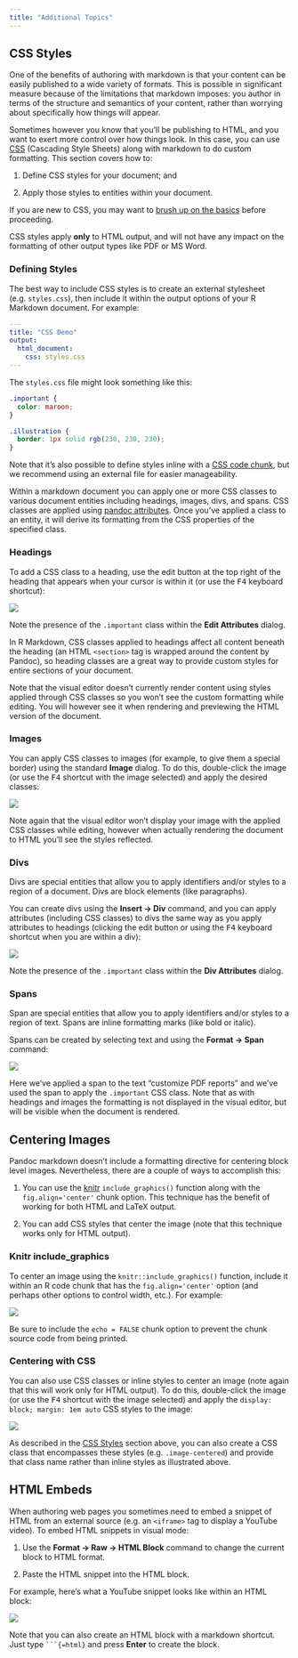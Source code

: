 ```yaml
---
title: "Additional Topics"
---
```


## CSS Styles

One of the benefits of authoring with markdown is that your content can be easily published to a wide variety of formats.
This is possible in significant measure because of the limitations that markdown imposes: you author in terms of the structure and semantics of your content, rather than worrying about specifically how things will appear.

Sometimes however you know that you'll be publishing to HTML, and you want to exert more control over how things look.
In this case, you can use [CSS](https://developer.mozilla.org/en-US/docs/Web/CSS) (Cascading Style Sheets) along with markdown to do custom formatting.
This section covers how to:

1.  Define CSS styles for your document; and

2.  Apply those styles to entities within your document.

If you are new to CSS, you may want to [brush up on the basics](https://developer.mozilla.org/en-US/docs/Learn/CSS) before proceeding.


::: {.callout-note appearance="simple"}
CSS styles apply **only** to HTML output, and will not have any impact on the formatting of other output types like PDF or MS Word.
:::

### Defining Styles

The best way to include CSS styles is to create an external stylesheet (e.g. `styles.css`), then include it within the output options of your R Markdown document.
For example:

``` yaml
---
title: "CSS Demo"
output:
  html_document:
    css: styles.css
---
```

The `styles.css` file might look something like this:

``` css
.important {
  color: maroon;
}

.illustration {
  border: 1px solid rgb(230, 230, 230); 
}
```

Note that it's also possible to define styles inline with a [CSS code chunk](https://bookdown.org/yihui/rmarkdown/language-engines.html#javascript-and-css), but we recommend using an external file for easier manageability.

Within a markdown document you can apply one or more CSS classes to various document entities including headings, images, divs, and spans.
CSS classes are applied using [pandoc attributes](content.qmd#pandoc-attributes).
Once you've applied a class to an entity, it will derive its formatting from the CSS properties of the specified class.

### Headings

To add a CSS class to a heading, use the edit button at the top right of the heading that appears when your cursor is within it (or use the <kbd>F4</kbd> keyboard shortcut):

![](images/visual-editing-css-heading.png)

Note the presence of the `.important` class within the **Edit Attributes** dialog.

In R Markdown, CSS classes applied to headings affect all content beneath the heading (an HTML `<section>` tag is wrapped around the content by Pandoc), so heading classes are a great way to provide custom styles for entire sections of your document.

::: {.callout-note appearance="simple"}
Note that the visual editor doesn't currently render content using styles applied through CSS classes so you won't see the custom formatting while editing.
You will however see it when rendering and previewing the HTML version of the document.
:::

### Images

You can apply CSS classes to images (for example, to give them a special border) using the standard **Image** dialog.
To do this, double-click the image (or use the <kbd>F4</kbd> shortcut with the image selected) and apply the desired classes:

![](images/visual-editing-css-image.png)

Note again that the visual editor won't display your image with the applied CSS classes while editing, however when actually rendering the document to HTML you'll see the styles reflected.

### Divs

Divs are special entities that allow you to apply identifiers and/or styles to a region of a document.
Divs are block elements (like paragraphs).

You can create divs using the **Insert -> Div** command, and you can apply attributes (including CSS classes) to divs the same way as you apply attributes to headings (clicking the edit button or using the <kbd>F4</kbd> keyboard shortcut when you are within a div):

![](images/visual-editing-css-div.png)

Note the presence of the `.important` class within the **Div Attributes** dialog.

### Spans

Span are special entities that allow you to apply identifiers and/or styles to a region of text.
Spans are inline formatting marks (like bold or italic).

Spans can be created by selecting text and using the **Format -> Span** command:

![](images/visual-editing-css-span.png)

Here we've applied a span to the text "customize PDF reports" and we've used the span to apply the `.important` CSS class.
Note that as with headings and images the formatting is not displayed in the visual editor, but will be visible when the document is rendered.

## Centering Images

Pandoc markdown doesn't include a formatting directive for centering block level images.
Nevertheless, there are a couple of ways to accomplish this:

1.  You can use the [knitr](https://yihui.name/knitr) `include_graphics()` function along with the `fig.align='center'` chunk option.
    This technique has the benefit of working for both HTML and LaTeX output.

2.  You can add CSS styles that center the image (note that this technique works only for HTML output).

### Knitr include_graphics

To center an image using the `knitr::include_graphics()` function, include it within an R code chunk that has the `fig.align='center'` option (and perhaps other options to control width, etc.).
For example:

![](images/visual-editing-image-center-knitr.png)

Be sure to include the `echo = FALSE` chunk option to prevent the chunk source code from being printed.

### Centering with CSS

You can also use CSS classes or inline styles to center an image (note again that this will work only for HTML output).
To do this, double-click the image (or use the <kbd>F4</kbd> shortcut with the image selected) and apply the `display: block; margin: 1em auto` CSS styles to the image:

![](images/visual-editing-image-center-css.png)

::: {.callout-note appearance="simple"}
As described in the [CSS Styles](#css-styles) section above, you can also create a CSS class that encompasses these styles (e.g. `.image-centered`) and provide that class name rather than inline styles as illustrated above.
:::

## HTML Embeds

When authoring web pages you sometimes need to embed a snippet of HTML from an external source (e.g. an `<iframe>` tag to display a YouTube video).
To embed HTML snippets in visual mode:

1.  Use the **Format -> Raw -> HTML Block** command to change the current block to HTML format.

2.  Paste the HTML snippet into the HTML block.

For example, here's what a YouTube snippet looks like within an HTML block:

![](images/visual-editing-html-embed.png)

::: {.callout-note appearance="simple"}
Note that you can also create an HTML block with a markdown shortcut.
Just type ```` ```{=html} ```` and press **Enter** to create the block.
:::
